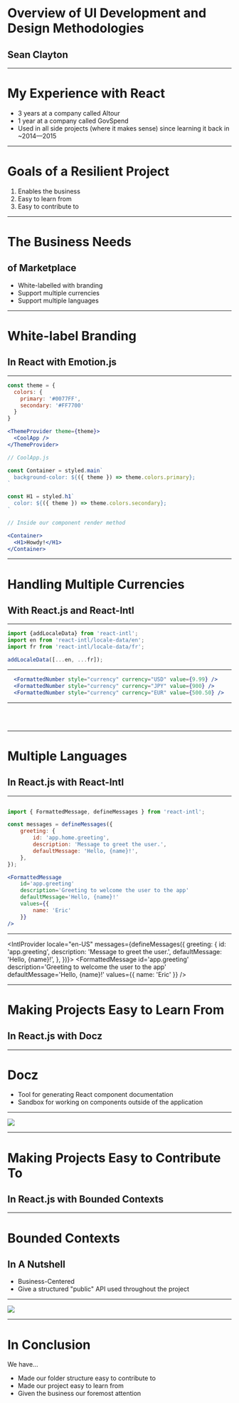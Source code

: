 


# Overview of UI Development and Design Methodologies
## Sean Clayton

---

# My Experience with React

- 3 years at a company called Altour
- 1 year at a company called GovSpend
- Used in all side projects (where it makes sense) since learning it back in ~2014—2015

---

# Goals of a Resilient Project

1. Enables the business
1. Easy to learn from
1. Easy to contribute to

---

# The Business Needs
## of Marketplace

- White-labelled with branding
- Support multiple currencies
- Support multiple languages

---

# White-label Branding
## In React with Emotion.js

---



```jsx
const theme = {
  colors: {
    primary: '#0077FF',
    secondary: '#FF7700'
  }
}

<ThemeProvider theme={theme}>
  <CoolApp />
</ThemeProvider>
```

```jsx
// CoolApp.js

const Container = styled.main`
  background-color: ${({ theme }) => theme.colors.primary};
`

const H1 = styled.h1`
  color: ${({ theme }) => theme.colors.secondary};
`

// Inside our component render method

<Container>
  <H1>Howdy!</H1>
</Container>
```

---

# Handling Multiple Currencies
## With React.js and React-Intl

---

```jsx
import {addLocaleData} from 'react-intl';
import en from 'react-intl/locale-data/en';
import fr from 'react-intl/locale-data/fr';

addLocaleData([...en, ...fr]);
```

---

```jsx
  <FormattedNumber style="currency" currency="USD" value={9.99} />
  <FormattedNumber style="currency" currency="JPY" value={900} />
  <FormattedNumber style="currency" currency="EUR" value={500.50} />
```

---


<IntlProvider locale="en-US">
  <React.Fragment>
    <FormattedNumber style="currency" currency="USD" value={9.99} />
    <br />
    <FormattedNumber style="currency" currency="JPY" value={9000} />
    <br />
    <FormattedNumber style="currency" currency="EUR" value={500.50} />
  </React.Fragment>
</IntlProvider>

---

# Multiple Languages
## In React.js with React-Intl

---

```jsx

import { FormattedMessage, defineMessages } from 'react-intl';

const messages = defineMessages({
    greeting: {
        id: 'app.home.greeting',
        description: 'Message to greet the user.',
        defaultMessage: 'Hello, {name}!',
    },
});

<FormattedMessage
    id='app.greeting'
    description='Greeting to welcome the user to the app'
    defaultMessage='Hello, {name}!'
    values={{
        name: 'Eric'
    }}
/>
```

---

<IntlProvider locale="en-US" messages={defineMessages({
  greeting: {
    id: 'app.greeting',
    description: 'Message to greet the user.',
    defaultMessage: 'Hello, {name}!',
  },
})}>
  <FormattedMessage
      id='app.greeting'
      description='Greeting to welcome the user to the app'
      defaultMessage='Hello, {name}!'
      values={{
          name: 'Eric'
      }}
  />
</IntlProvider>

---

# Making Projects Easy to Learn From
## In React.js with Docz

---

# Docz

- Tool for generating React component documentation
- Sandbox for working on components outside of the application

---


<Image src='./images/docz.png' size="contain" />

---

# Making Projects Easy to Contribute To
## In React.js with Bounded Contexts

---

# Bounded Contexts
## In A Nutshell

- Business-Centered
- Give a structured "public" API used throughout the project

---

<Image src='./images/file-structure.png' size='contain' />

---


# In Conclusion

We have...

<ul>
  <Appear>
    <li>Made our folder structure easy to contribute to</li>
    <li>Made our project easy to learn from</li>
    <li>Given the business our foremost attention</li>
  </Appear>
</ul>


